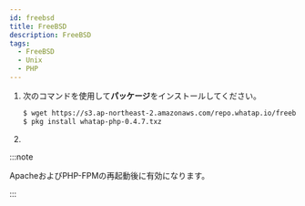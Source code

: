 ```yaml
---
id: freebsd
title: FreeBSD
description: FreeBSD
tags:
  - FreeBSD
  - Unix
  - PHP
---
```


1. 次のコマンドを使用して**パッケージ**をインストールしてください。

   ```bash title=SH
   $ wget https://s3.ap-northeast-2.amazonaws.com/repo.whatap.io/freebsd/10/whatap-php-0.4.7.txz
   $ pkg install whatap-php-0.4.7.txz
   ```

2. <Phpinstallscript />


<Phpextensionwhatap />  

:::note

ApacheおよびPHP-FPMの再起動後に有効になります。

:::
